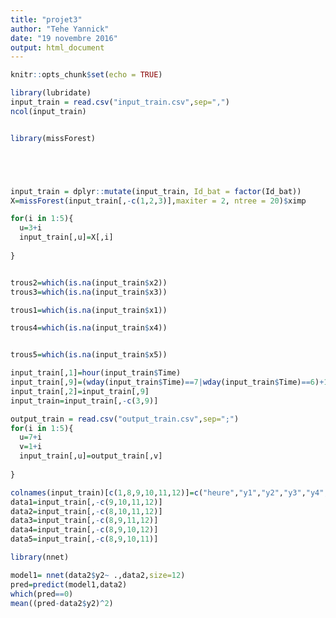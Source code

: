 ---
title: "projet3"
author: "Tehe Yannick"
date: "19 novembre 2016"
output: html_document
---

```{r setup, include=FALSE}
knitr::opts_chunk$set(echo = TRUE)
```

```{r}

library(lubridate)
input_train = read.csv("input_train.csv",sep=",")
ncol(input_train)


library(missForest)





input_train = dplyr::mutate(input_train, Id_bat = factor(Id_bat))
X=missForest(input_train[,-c(1,2,3)],maxiter = 2, ntree = 20)$ximp

for(i in 1:5){
  u=3+i
  input_train[,u]=X[,i]
  
}


trous2=which(is.na(input_train$x2))
trous3=which(is.na(input_train$x3))

trous1=which(is.na(input_train$x1))

trous4=which(is.na(input_train$x4))


trous5=which(is.na(input_train$x5))

input_train[,1]=hour(input_train$Time)
input_train[,9]=(wday(input_train$Time)==7|wday(input_train$Time)==6)+1
input_train[,2]=input_train[,9]
input_train=input_train[,-c(3,9)]

output_train = read.csv("output_train.csv",sep=";")
for(i in 1:5){
  u=7+i
  v=1+i
  input_train[,u]=output_train[,v]
  
}

colnames(input_train)[c(1,8,9,10,11,12)]=c("heure","y1","y2","y3","y4","y5")
data1=input_train[,-c(9,10,11,12)]
data2=input_train[,-c(8,10,11,12)]
data3=input_train[,-c(8,9,11,12)]
data4=input_train[,-c(8,9,10,12)]
data5=input_train[,-c(8,9,10,11)]

```


```{r}
library(nnet)

model1= nnet(data2$y2~ .,data2,size=12)
pred=predict(model1,data2)
which(pred==0)
mean((pred-data2$y2)^2)
```